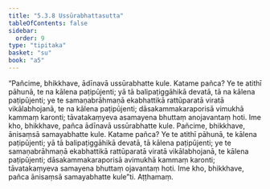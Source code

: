 ```yaml
---
title: "5.3.8 Ussūrabhattasutta"
tableOfContents: false
sidebar:
  order: 9
type: "tipitaka"
basket: "su"
book: "a5"
---
```



<DynamicBreadcrumb />

<Division number="228" book="a5">

<Paragraph number="1277" book="a5">
“Pañcime, bhikkhave, ādīnavā ussūrabhatte kule. Katame pañca? Ye te atithī pāhunā, te na kālena paṭipūjenti; yā tā balipaṭiggāhikā devatā, tā na kālena paṭipūjenti; ye te samaṇabrāhmaṇā ekabhattikā rattūparatā viratā vikālabhojanā, te na kālena paṭipūjenti; dāsakammakaraporisā vimukhā kammaṃ karonti; tāvatakaṃyeva asamayena bhuttaṃ anojavantaṃ hoti. Ime kho, bhikkhave, pañca ādīnavā ussūrabhatte kule.
</Paragraph>

<Paragraph number="1278" book="a5">
Pañcime, bhikkhave, ānisaṃsā samayabhatte kule. Katame pañca? Ye te atithī pāhunā, te kālena paṭipūjenti; yā tā balipaṭiggāhikā devatā, tā kālena paṭipūjenti; ye te samaṇabrāhmaṇā ekabhattikā rattūparatā viratā vikālabhojanā, te kālena paṭipūjenti; dāsakammakaraporisā avimukhā kammaṃ karonti; tāvatakaṃyeva samayena bhuttaṃ ojavantaṃ hoti. Ime kho, bhikkhave, pañca ānisaṃsā samayabhatte kule”ti.

</Paragraph>
</Division>

<Paragraph number="1279" type="center" book="a5">
Aṭṭhamaṃ.
</Paragraph>